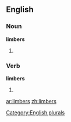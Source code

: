 
==English==

===Noun===
'''limbers'''

# {{plural of |[[limber]]}}

===Verb===
'''limbers'''

# {{third-person singular of|[[limber]]}}

[[Category:English plurals]]

[[ar:limbers]]
[[zh:limbers]]